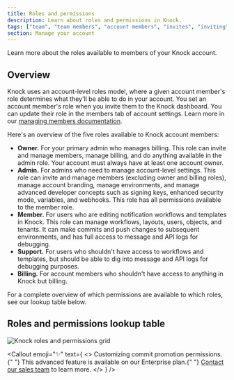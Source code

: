 ```yaml
---
title: Roles and permissions
description: Learn about roles and permissions in Knock.
tags: ["team", "team members", "account members", "invites", "inviting"]
section: Manage your account
---
```


Learn more about the roles available to members of your Knock account.

## Overview

Knock uses an account-level roles model, where a given account member's role determines what they'll be able to do in your account. You set an account member's role when you invite them to the Knock dashboard. You can update their role in the members tab of account settings. Learn more in our [managing members documentation](/manage-your-account/managing-members).

Here's an overview of the five roles available to Knock account members:

- **Owner.** For your primary admin who manages billing. This role can invite and manage members, manage billing, and do anything available in the admin role. Your account must always have at least one account owner.
- **Admin.** For admins who need to manage account-level settings. This role can invite and manage members (excluding owner and billing roles), manage account branding, manage environments, and manage advanced developer concepts such as signing keys, enhanced security mode, variables, and webhooks. This role has all permissions available to the member role.
- **Member.** For users who are editing notification workflows and templates in Knock. This role can manage workflows, layouts, users, objects, and tenants. It can make commits and push changes to subsequent environments, and has full access to message and API logs for debugging.
- **Support.** For users who shouldn't have access to workflows and templates, but should be able to dig into message and API logs for debugging purposes.
- **Billing.** For account members who shouldn't have access to anything in Knock but billing.

For a complete overview of which permissions are available to which roles, see our lookup table below.

## Roles and permissions lookup table

<Image
  src="/images/permissions-grid.png"
  width={1592}
  height={1080}
  className="rounded-md mx-auto"
  alt="Knock roles and permissions grid"
/>

<Callout
  emoji="✨"
  text={
    <>
      <span className="font-bold">
        Customizing commit promotion permissions.
      </span>{" "}
      This advanced feature is available on our Enterprise plan.{" "}
      <a href="https://knock.app/contact-sales">Contact our sales team</a> to
      learn more.
    </>
  }
/>
